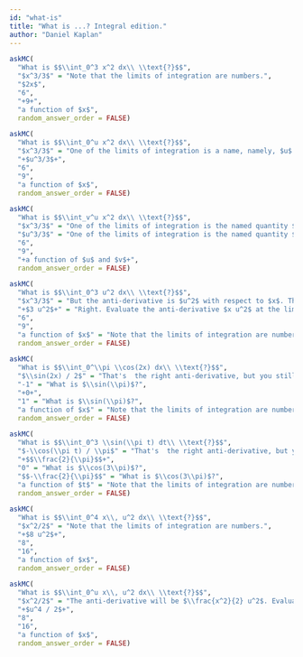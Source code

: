 ```yaml
---
id: "what-is"
title: "What is ...? Integral edition."
author: "Daniel Kaplan"
---
```


```r
askMC(
  "What is $$\\int_0^3 x^2 dx\\ \\text{?}$$",
  "$x^3/3$" = "Note that the limits of integration are numbers.",
  "$2x$",
  "6",
  "+9+",
  "a function of $x$",
  random_answer_order = FALSE)
```

```r
askMC(
  "What is $$\\int_0^u x^2 dx\\ \\text{?}$$",
  "$x^3/3$" = "One of the limits of integration is a name, namely, $u$.",
  "+$u^3/3$+",
  "6",
  "9",
  "a function of $x$",
  random_answer_order = FALSE)
```

```r
askMC(
  "What is $$\\int_v^u x^2 dx\\ \\text{?}$$",
  "$x^3/3$" = "One of the limits of integration is the named quantity $u$.",
  "$u^3/3$" = "One of the limits of integration is the named quantity $v$",
  "6",
  "9",
  "+a function of $u$ and $v$+",
  random_answer_order = FALSE)
```

```r
askMC(
  "What is $$\\int_0^3 u^2 dx\\ \\text{?}$$",
  "$x^3/3$" = "But the anti-derivative is $u^2$ with respect to $x$. That is just $x u^2$.",
  "+$3 u^2$+" = "Right. Evaluate the anti-derivative $x u^2$ at the limits $x=0$ to $x=3$, giving $3 u^2 - 0 u^2$.",
  "6",
  "9",
  "a function of $x$" = "Note that the limits of integration are numbers.",
  random_answer_order = FALSE)
```

```r
askMC(
  "What is $$\\int_0^\\pi \\cos(2x) dx\\ \\text{?}$$",
  "$\\sin(2x) / 2$" = "That's  the right anti-derivative, but you still need to evaluate it at the two limits of integration, 0 and $\\pi$.",
  "-1" = "What is $\\sin(\\pi)$?",
  "+0+",
  "1" = "What is $\\sin(\\pi)$?",
  "a function of $x$" = "Note that the limits of integration are numbers.",
  random_answer_order = FALSE)
```

```r
askMC(
  "What is $$\\int_0^3 \\sin(\\pi t) dt\\ \\text{?}$$",
  "$-\\cos(\\pi t) / \\pi$" = "That's  the right anti-derivative, but you still need to evaluate it at the two limits of integration, 0 and 3",
  "+$$\\frac{2}{\\pi}$$+",
  "0" = "What is $\\cos(3\\pi)$?",
  "$$-\\frac{2}{\\pi}$$" = "What is $\\cos(3\\pi)$?",
  "a function of $t$" = "Note that the limits of integration are numbers.",
  random_answer_order = FALSE)
```


```r
askMC(
  "What is $$\\int_0^4 x\\, u^2 dx\\ \\text{?}$$",
  "$x^2/2$" = "Note that the limits of integration are numbers.",
  "+$8 u^2$+",
  "8",
  "16",
  "a function of $x$",
  random_answer_order = FALSE)
```

```r
askMC(
  "What is $$\\int_0^u x\\, u^2 dx\\ \\text{?}$$",
  "$x^2/2$" = "The anti-derivative will be $\\frac{x^2}{2} u^2$. Evaluate this at $x=0$ and $x=u$.",
  "+$u^4 / 2$+",
  "8",
  "16",
  "a function of $x$",
  random_answer_order = FALSE)
```
